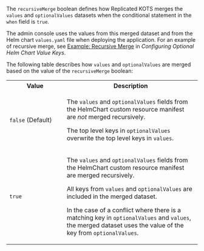 The `recursiveMerge` boolean defines how Replicated KOTS merges the `values` and `optionalValues` datasets when the conditional statement in the `when` field is `true`.

The admin console uses the values from this merged dataset and from the Helm chart `values.yaml` file when deploying the application. For an example of recursive merge, see [Example: Recursive Merge](/vendor/helm-optional-value-keys#example-recursive-merge) in _Configuring Optional Helm Chart Value Keys_.        

The following table describes how `values` and `optionalValues` are merged based on the value of the `recursiveMerge` boolean:

<table>
  <tr>
    <th width="30%">Value</th>
    <th>Description</th>
  </tr>
  <tr>
    <td><code>false</code> (Default)</td>
    <td><p>The <code>values</code> and <code>optionalValues</code> fields from the HelmChart custom resource manifest are <em>not</em> merged recursively.</p>
    <p>The top level keys in <code>optionalValues</code> overwrite the top level keys in <code>values</code>.</p>
    </td>
  </tr>
  <tr>
    <td><code>true</code></td>    
    <td><p>The <code>values</code> and <code>optionalValues</code> fields from the HelmChart custom resource manifest are merged recursively.</p>
    <p>All keys from <code>values</code> and <code>optionalValues</code> are included in the merged dataset.</p>
    <p>In the case of a conflict where there is a matching key in <code>optionalValues</code> and <code>values</code>, the merged dataset uses the value of the key from <code>optionalValues</code>.</p>
    </td>
  </tr>
</table>